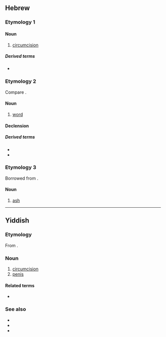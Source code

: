 ==Hebrew==

===Etymology 1===
{{HE root|מול}}

====Noun====
{{he-noun|wv=מִילָה|tr=milá|g=f|cons=מִילַת|pl=מִילוֹת}}

# {{C|he|Circumcision}} [[circumcision]]

=====Derived terms=====
* {{l|he|בְּרִית מִילָה|tr=brit mila}}

===Etymology 2===
{{HE root|מלל}}
Compare {{cog|arc|מִלְּתָא}}.

====Noun====
{{he-noun|g=f|dwv=מִלָּה|tr=milá|cons=מילת|consdwv=מִלַּת|pl=מילים|pldwv=מִלִּים|plcons=מילות|plconsdwv=מִלּוֹת|pat=קִטְלָה}}

# {{C|he|Language}} [[word]]

====Declension====
{{he-decl|מילה\מִלָּה|p|מילים\מִלִּים}}

=====Derived terms=====
* {{he-l|מילון|dwv=מִלּוֹן|tr=milón}}
* {{he-l|זמזומילה|dwv=זִמְזוּמִלָּה|tr=zimzumilá}}

===Etymology 3===
Borrowed from {{bor|he|grc|μελία}}.

====Noun====
{{he-noun|g=f|wv=מֵילָה|cons=מֵילַת|pl=מֵילוֹת}}

# {{C|he|Trees}} [[ash]] {{gloss|tree}}

----

==Yiddish==

===Etymology===
From {{bor|yi|he|tr=milá|מִילָה}}. {{root|yi|he|מ־ו־ל}}

===Noun===
{{yi-noun|g=f|tr=mile}}

# [[circumcision]]
# [[penis]] {{qualifier|of a Jew}}
#: {{syn|yi|אבֿר|tr1=eyver|יונג|בחור|tr3=bokher|שמעקל|קליינער|alt5=דער קליינער}}

====Related terms====
* {{l|yi|ברית־מילה|tr=bris-mile}}

===See also===
* {{l|yi|מוהל|tr=moyel}}
* {{l|yi|ערל|tr=orel}}
* {{l|yi|ערלה|tr=orle}}